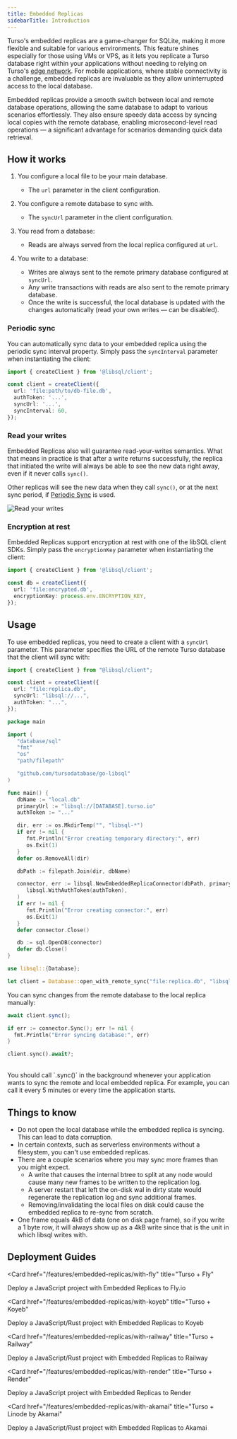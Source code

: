 ```yaml
---
title: Embedded Replicas
sidebarTitle: Introduction
---
```


Turso's embedded replicas are a game-changer for SQLite, making it more flexible and suitable for various environments. This feature shines especially for those using VMs or VPS, as it lets you replicate a Turso database right within your applications without needing to relying on Turso's [edge network](/features/data-edge). For mobile applications, where stable connectivity is a challenge, embedded replicas are invaluable as they allow uninterrupted access to the local database.

Embedded replicas provide a smooth switch between local and remote database operations, allowing the same database to adapt to various scenarios effortlessly. They also ensure speedy data access by syncing local copies with the remote database, enabling microsecond-level read operations &mdash; a significant advantage for scenarios demanding quick data retrieval.

## How it works

1. You configure a local file to be your main database.

   - The `url` parameter in the client configuration.

2. You configure a remote database to sync with.

   - The `syncUrl` parameter in the client configuration.

3. You read from a database:

   - Reads are always served from the local replica configured at `url`.

4. You write to a database:

   - Writes are always sent to the remote primary database configured at `syncUrl`.
   - Any write transactions with reads are also sent to the remote primary database.
   - Once the write is successful, the local database is updated with the changes automatically (read your own writes &mdash; can be disabled).

### Periodic sync

You can automatically sync data to your embedded replica using the periodic sync interval property. Simply pass the `syncInterval` parameter when instantiating the client:

```ts
import { createClient } from '@libsql/client';

const client = createClient({
  url: 'file:path/to/db-file.db',
  authToken: '...',
  syncUrl: '...',
  syncInterval: 60,
});
```

### Read your writes

Embedded Replicas also will guarantee read-your-writes semantics. What that means in practice is that after a write returns successfully, the replica that initiated the write will always be able to see the new data right away, even if it never calls `sync()`.

Other replicas will see the new data when they call `sync()`, or at the next sync period, if [Periodic Sync](#periodic-sync) is used.

![Read your writes](/features/embedded-replicas/read-your-writes.png)

### Encryption at rest

Embedded Replicas support encryption at rest with one of the libSQL client SDKs. Simply pass the `encryptionKey` parameter when instantiating the client:

```ts
import { createClient } from '@libsql/client';

const db = createClient({
  url: 'file:encrypted.db',
  encryptionKey: process.env.ENCRYPTION_KEY,
});
```

## Usage

To use embedded replicas, you need to create a client with a `syncUrl` parameter. This parameter specifies the URL of the remote Turso database that the client will sync with:

<CodeGroup>

```ts TypeScript
import { createClient } from "@libsql/client";

const client = createClient({
  url: "file:replica.db",
  syncUrl: "libsql://...",
  authToken: "...",
});
```

```go Go
package main

import (
   "database/sql"
   "fmt"
   "os"
   "path/filepath"

   "github.com/tursodatabase/go-libsql"
)

func main() {
   dbName := "local.db"
   primaryUrl := "libsql://[DATABASE].turso.io"
   authToken := "..."

   dir, err := os.MkdirTemp("", "libsql-*")
   if err != nil {
      fmt.Println("Error creating temporary directory:", err)
      os.Exit(1)
   }
   defer os.RemoveAll(dir)

   dbPath := filepath.Join(dir, dbName)

   connector, err := libsql.NewEmbeddedReplicaConnector(dbPath, primaryUrl,
      libsql.WithAuthToken(authToken),
   )
   if err != nil {
      fmt.Println("Error creating connector:", err)
      os.Exit(1)
   }
   defer connector.Close()

   db := sql.OpenDB(connector)
   defer db.Close()
}
```

```rust Rust
use libsql::{Database};

let client = Database::open_with_remote_sync("file:replica.db", "libsql://...", "...").await?;
```

</CodeGroup>

You can sync changes from the remote database to the local replica manually:

<CodeGroup>

```ts TypeScript
await client.sync();
```

```go Go
if err := connector.Sync(); err != nil {
  fmt.Println("Error syncing database:", err)
}
```

```rust Rust
client.sync().await?;
```

</CodeGroup>

<br />

<Note>
You should call `.sync()` in the background whenever your application wants to sync the remote and local embedded replica. For example, you can call it every 5 minutes or every time the application starts.

</Note>

## Things to know

- Do not open the local database while the embedded replica is syncing. This can lead to data corruption.
- In certain contexts, such as serverless environments without a filesystem, you can't use embedded replicas.
- There are a couple scenarios where you may sync more frames than you might
    expect. 
    - A write that causes the internal btree to split at any node would cause many
        new frames to be written to the replication log.
    - A server restart that left the on-disk wal in dirty state would regenerate
        the replication log and sync additional frames.
    - Removing/invalidating the local files on disk could cause the embedded
        replica to re-sync from scratch.
- One frame equals 4kB of data (one on disk page frame), so if you write a 1
    byte row, it will always show up as a 4kB write since that is the unit in
    which libsql writes with.

## Deployment Guides

<CardGroup cols={2}>

<Card
   href="/features/embedded-replicas/with-fly"
   title="Turso + Fly"
>

   Deploy a JavaScript project with Embedded Replicas to Fly.io
</Card>

<Card
   href="/features/embedded-replicas/with-koyeb"
   title="Turso + Koyeb"
>
   Deploy a JavaScript/Rust project with Embedded Replicas to Koyeb
</Card>

<Card
   href="/features/embedded-replicas/with-railway"
   title="Turso + Railway"
>
   Deploy a JavaScript/Rust project with Embedded Replicas to Railway
</Card>

<Card
   href="/features/embedded-replicas/with-render"
   title="Turso + Render"
>
   Deploy a JavaScript project with Embedded Replicas to Render
</Card>

<Card
   href="/features/embedded-replicas/with-akamai"
   title="Turso + Linode by Akamai"
>
   Deploy a JavaScript/Rust project with Embedded Replicas to Akamai
</Card>

</CardGroup>
